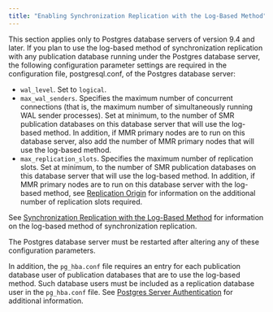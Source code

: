 ```yaml
---
title: "Enabling Synchronization Replication with the Log-Based Method"
---
```


<div id="enable_sync_replication_with_log-based_method" class="registered_link"></div>


This section applies only to Postgres database servers of version 9.4 and later. If you plan to use the log-based method of synchronization replication with any publication database running under the Postgres database server, the following configuration parameter settings are required in the configuration file, postgresql.conf, of the Postgres database server:

-   `wal_level`. Set to `logical`.
-   `max_wal_senders`. Specifies the maximum number of concurrent connections (that is, the maximum number of simultaneously running WAL sender processes). Set at minimum, to the number of SMR publication databases on this database server that will use the log-based method. In addition, if MMR primary nodes are to run on this database server, also add the number of MMR primary nodes that will use the log-based method.
-   `max_replication_slots`. Specifies the maximum number of replication slots. Set at minimum, to the number of SMR publication databases on this database server that will use the log-based method. In addition, if MMR primary nodes are to run on this database server with the log-based method, see [Replication Origin](../../02_overview/02_replication_concepts_and_definitions/10_sync_replication_log_based/#replication_origin) for information on the additional number of replication slots required.

See [Synchronization Replication with the Log-Based Method](../../02_overview/02_replication_concepts_and_definitions/10_sync_replication_log_based/#sync_replication_log_based) for information on the log-based method of synchronization replication.

The Postgres database server must be restarted after altering any of these configuration parameters.

In addition, the `pg_hba.conf` file requires an entry for each publication database user of publication databases that are to use the log-based method. Such database users must be included as a replication database user in the `pg_hba.conf` file. See [Postgres Server Authentication](../../05_smr_operation/01_prerequisites/#postgres_server_auth) for additional information.
